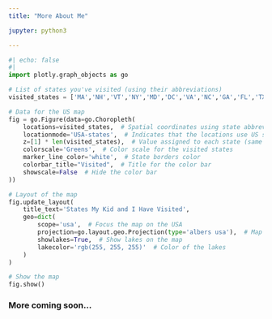 ```yaml
---
title: "More About Me"

jupyter: python3

---
```




```python
#| echo: false
#| 
import plotly.graph_objects as go

# List of states you've visited (using their abbreviations)
visited_states = ['MA','NH','VT','NY','MD','DC','VA','NC','GA','FL','TX', 'AZ','UT','WY','MT','ID']  # Replace with your visited states

# Data for the US map
fig = go.Figure(data=go.Choropleth(
    locations=visited_states,  # Spatial coordinates using state abbreviations
    locationmode='USA-states',  # Indicates that the locations use US state abbreviations
    z=[1] * len(visited_states),  # Value assigned to each state (same value for visited states)
    colorscale='Greens',  # Color scale for the visited states
    marker_line_color='white',  # State borders color
    colorbar_title="Visited",  # Title for the color bar
    showscale=False  # Hide the color bar
))

# Layout of the map
fig.update_layout(
    title_text='States My Kid and I Have Visited',
    geo=dict(
        scope='usa',  # Focus the map on the USA
        projection=go.layout.geo.Projection(type='albers usa'),  # Map projection type
        showlakes=True,  # Show lakes on the map
        lakecolor='rgb(255, 255, 255)'  # Color of the lakes
    )
)

# Show the map
fig.show()


```




### More coming soon...